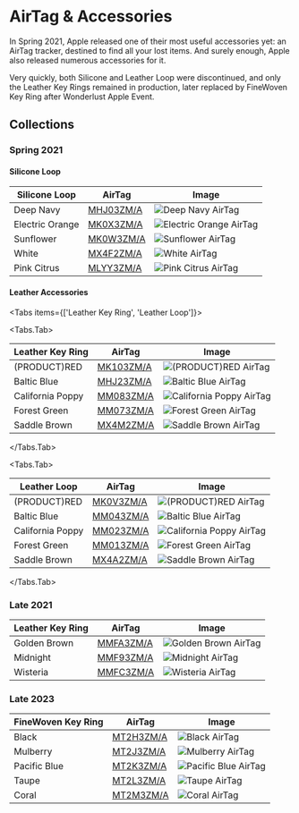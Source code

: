 
# AirTag & Accessories

In Spring 2021, Apple released one of their most useful accessories yet: an AirTag tracker, destined to find all your lost items. And surely enough, Apple also released numerous accessories for it.

Very quickly, both Silicone and Leather Loop were discontinued, and only the Leather Key Rings remained in production, later replaced by FineWoven Key Ring after Wonderlust Apple Event.

## Collections

### Spring 2021

#### Silicone Loop

| Silicone Loop | AirTag | Image |
| --- | --- | --- |
| Deep Navy | [MHJ03ZM/A](/everycase/MHJ03) | ![Deep Navy AirTag](/everyphone/MHJ03.png) |
| Electric Orange | [MK0X3ZM/A](/everycase/MK0X3) | ![Electric Orange AirTag](/everyphone/MK0X3.png) |
| Sunflower | [MK0W3ZM/A](/everycase/MK0W3) | ![Sunflower AirTag](/everyphone/MK0W3.png) |
| White | [MX4F2ZM/A](/everycase/MX4F2) | ![White AirTag](/everyphone/MX4F2.png) |
| Pink Citrus | [MLYY3ZM/A](/everycase/MLYY3) | ![Pink Citrus AirTag](/everyphone/MLYY3.png) |

#### Leather Accessories

<Tabs
  items={['Leather Key Ring', 'Leather Loop']}>

<Tabs.Tab>

| Leather Key Ring | AirTag | Image |
| --- | --- | --- |
| (PRODUCT)RED | [MK103ZM/A](/everycase/MK103) | ![(PRODUCT)RED AirTag](/everyphone/MK103.png) |
| Baltic Blue | [MHJ23ZM/A](/everycase/MHJ23) | ![Baltic Blue AirTag](/everyphone/MHJ23.png) |
| California Poppy | [MM083ZM/A](/everycase/MM083) | ![California Poppy AirTag](/everyphone/MM083.png) |
| Forest Green | [MM073ZM/A](/everycase/MM073) | ![Forest Green AirTag](/everyphone/MM073.png) |
| Saddle Brown | [MX4M2ZM/A](/everycase/MX4M2) | ![Saddle Brown AirTag](/everyphone/MX4M2.png) |

</Tabs.Tab>

<Tabs.Tab>

| Leather Loop | AirTag | Image |
| --- | --- | --- |
| (PRODUCT)RED | [MK0V3ZM/A](/everycase/MK0V3) | ![(PRODUCT)RED AirTag](/everyphone/MK0V3.png) |
| Baltic Blue | [MM043ZM/A](/everycase/MM043) | ![Baltic Blue AirTag](/everyphone/MM043.png) |
| California Poppy | [MM023ZM/A](/everycase/MM023) | ![California Poppy AirTag](/everyphone/MM023.png) |
| Forest Green | [MM013ZM/A](/everycase/MM013) | ![Forest Green AirTag](/everyphone/MM013.png) |
| Saddle Brown | [MX4A2ZM/A](/everycase/MX4A2) | ![Saddle Brown AirTag](/everyphone/MX4A2.png) |

</Tabs.Tab>
</Tabs>

### Late 2021

| Leather Key Ring | AirTag | Image |
| --- | --- | --- |
| Golden Brown | [MMFA3ZM/A](/everycase/MMFA3) | ![Golden Brown AirTag](/everyphone/MMFA3.png) |
| Midnight | [MMF93ZM/A](/everycase/MMF93) | ![Midnight AirTag](/everyphone/MMF93.png) |
| Wisteria | [MMFC3ZM/A](/everycase/MMFC3) | ![Wisteria AirTag](/everyphone/MMFC3.png) |

### Late 2023

| FineWoven Key Ring | AirTag | Image |
| --- | --- | --- |
| Black | [MT2H3ZM/A](/everycase/MT2H3) | ![Black AirTag](/everyphone/MT2H3.png) |
| Mulberry | [MT2J3ZM/A](/everycase/MT2J3) | ![Mulberry AirTag](/everyphone/MT2J3.png) |
| Pacific Blue | [MT2K3ZM/A](/everycase/MT2K3) | ![Pacific Blue AirTag](/everyphone/MT2K3.png) |
| Taupe | [MT2L3ZM/A](/everycase/MT2L3) | ![Taupe AirTag](/everyphone/MT2L3.png) |
| Coral | [MT2M3ZM/A](/everycase/MT2M3) | ![Coral AirTag](/everyphone/MT2M3.png) |
